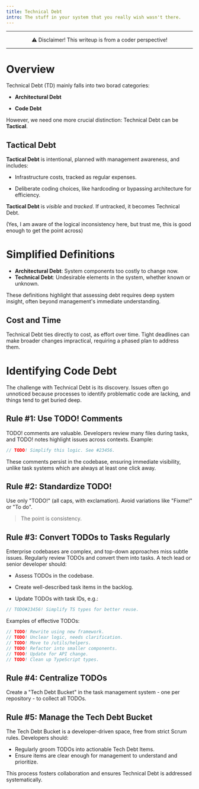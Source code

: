 ```yaml
---
title: Technical Debt
intro: The stuff in your system that you really wish wasn't there.
---
```


---

<center>⚠ Disclaimer! This writeup is from a coder perspective!</center>

---

# Overview

Technical Debt (TD) mainly falls into two borad categories:

- **Architectural Debt**

- **Code Debt**

However, we need one more crucial distinction: Technical Debt can be **Tactical**.

## Tactical Debt

**Tactical Debt** is intentional, planned with management awareness, and includes:

- Infrastructure costs, tracked as regular expenses.

- Deliberate coding choices, like hardcoding or bypassing architecture for efficiency.

**Tactical Debt** is *visible* and *tracked*. If untracked, it becomes Technical Debt.

(Yes, I am aware of the logical inconsistency here, but trust me, this is good enough to get the point across)

# Simplified Definitions

- **Architectural Debt**: System components too costly to change now.
- **Technical Debt**: Undesirable elements in the system, whether known or unknown.

These definitions highlight that assessing debt requires deep system insight, often beyond management's immediate understanding.

## Cost and Time

Technical Debt ties directly to cost, as effort over time. Tight deadlines can make broader changes impractical, requiring a phased plan to address them.

# Identifying Code Debt

The challenge with Technical Debt is its discovery. Issues often go unnoticed because processes to identify problematic code are lacking, and things tend to get buried deep.

## Rule #1: Use TODO! Comments

TODO! comments are valuable. Developers review many files during tasks, and TODO! notes highlight issues across contexts. Example:

```ts
// TODO! Simplify this logic. See #23456.
```

These comments persist in the codebase, ensuring immediate visibility, unlike task systems which are always at least one click away.

## Rule #2: Standardize TODO!

Use only "TODO!" (all caps, with exclamation). Avoid variations like "Fixme!" or "To do".

> The point is consistency.

## Rule #3: Convert TODOs to Tasks Regularly

Enterprise codebases are complex, and top-down approaches miss subtle issues. Regularly review TODOs and convert them into tasks. A tech lead or senior developer should:

- Assess TODOs in the codebase.

- Create well-described task items in the backlog.

- Update TODOs with task IDs, e.g.:

```ts
// TODO#23456! Simplify TS types for better reuse.
```

Examples of effective TODOs:

```ts
// TODO! Rewrite using new framework.
// TODO! Unclear logic, needs clarification.
// TODO! Move to /utils/helpers.
// TODO! Refactor into smaller components.
// TODO! Update for API change.
// TODO! Clean up TypeScript types.
```

## Rule #4: Centralize TODOs

Create a "Tech Debt Bucket" in the task management system - one per repository - to collect all TODOs.

## Rule #5: Manage the Tech Debt Bucket

The Tech Debt Bucket is a developer-driven space, free from strict Scrum rules. Developers should:
- Regularly groom TODOs into actionable Tech Debt Items.
- Ensure items are clear enough for management to understand and prioritize.

This process fosters collaboration and ensures Technical Debt is addressed systematically.
